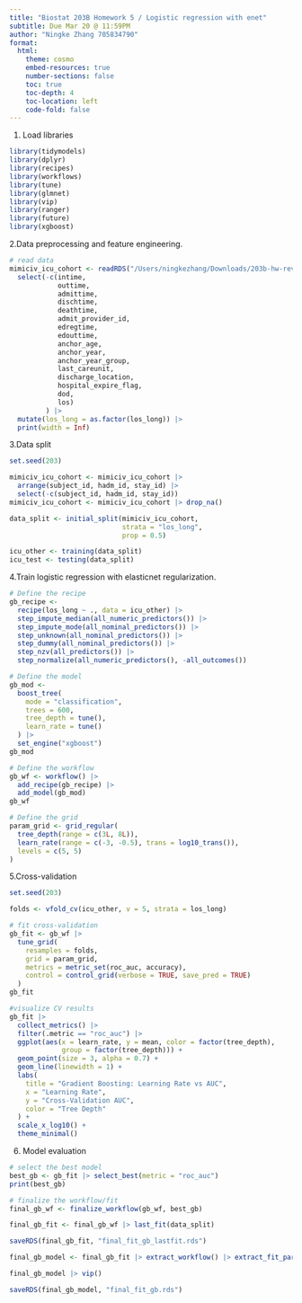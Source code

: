 ```yaml
---
title: "Biostat 203B Homework 5 / Logistic regression with enet"
subtitle: Due Mar 20 @ 11:59PM
author: "Ningke Zhang 705834790"
format:
  html:
    theme: cosmo
    embed-resources: true
    number-sections: false
    toc: true
    toc-depth: 4
    toc-location: left
    code-fold: false
---
```


1. Load libraries
```r
library(tidymodels)
library(dplyr)
library(recipes)
library(workflows)
library(tune)
library(glmnet)
library(vip)
library(ranger)
library(future)
library(xgboost)
```
2.Data preprocessing and feature engineering.
```r
# read data
mimiciv_icu_cohort <- readRDS("/Users/ningkezhang/Downloads/203b-hw-revised/hw4/mimiciv_shiny/mimic_icu_cohort.rds") |> #as Bowen mentioned, no need to copy rds in hw5, so this line have to exceed 80.
  select(-c(intime, 
            outtime, 
            admittime,
            dischtime,
            deathtime,
            admit_provider_id,
            edregtime,
            edouttime,
            anchor_age,
            anchor_year,
            anchor_year_group,
            last_careunit,
            discharge_location,
            hospital_expire_flag,
            dod,
            los)
         ) |>
  mutate(los_long = as.factor(los_long)) |>
  print(width = Inf)
```
3.Data split
```r
set.seed(203)

mimiciv_icu_cohort <- mimiciv_icu_cohort |>
  arrange(subject_id, hadm_id, stay_id) |>
  select(-c(subject_id, hadm_id, stay_id))
mimiciv_icu_cohort <- mimiciv_icu_cohort |> drop_na()

data_split <- initial_split(mimiciv_icu_cohort, 
                            strata = "los_long", 
                            prop = 0.5)

icu_other <- training(data_split)
icu_test <- testing(data_split)
```
4.Train logistic regression with elasticnet regularization.
```r
# Define the recipe
gb_recipe <- 
  recipe(los_long ~ ., data = icu_other) |>
  step_impute_median(all_numeric_predictors()) |>
  step_impute_mode(all_nominal_predictors()) |>
  step_unknown(all_nominal_predictors()) |>
  step_dummy(all_nominal_predictors()) |>
  step_nzv(all_predictors()) |>  
  step_normalize(all_numeric_predictors(), -all_outcomes())

# Define the model
gb_mod <-
  boost_tree(
    mode = "classification",
    trees = 600, 
    tree_depth = tune(),
    learn_rate = tune()
  ) |> 
  set_engine("xgboost")
gb_mod

# Define the workflow
gb_wf <- workflow() |>
  add_recipe(gb_recipe) |>
  add_model(gb_mod)
gb_wf

# Define the grid
param_grid <- grid_regular(
  tree_depth(range = c(3L, 8L)),  
  learn_rate(range = c(-3, -0.5), trans = log10_trans()),
  levels = c(5, 5)
)
```
5.Cross-validation
```r
set.seed(203)

folds <- vfold_cv(icu_other, v = 5, strata = los_long)

# fit cross-validation
gb_fit <- gb_wf |>
  tune_grid(
    resamples = folds,
    grid = param_grid,
    metrics = metric_set(roc_auc, accuracy),
    control = control_grid(verbose = TRUE, save_pred = TRUE)
  )
gb_fit

#visualize CV results
gb_fit |>
  collect_metrics() |> 
  filter(.metric == "roc_auc") |>
  ggplot(aes(x = learn_rate, y = mean, color = factor(tree_depth), 
             group = factor(tree_depth))) +
  geom_point(size = 3, alpha = 0.7) + 
  geom_line(linewidth = 1) +
  labs(
    title = "Gradient Boosting: Learning Rate vs AUC",
    x = "Learning Rate",
    y = "Cross-Validation AUC",
    color = "Tree Depth"
  ) +
  scale_x_log10() +
  theme_minimal()
```
6. Model evaluation
```r
# select the best model
best_gb <- gb_fit |> select_best(metric = "roc_auc")
print(best_gb)

# finalize the workflow/fit
final_gb_wf <- finalize_workflow(gb_wf, best_gb)

final_gb_fit <- final_gb_wf |> last_fit(data_split)

saveRDS(final_gb_fit, "final_fit_gb_lastfit.rds")

final_gb_model <- final_gb_fit |> extract_workflow() |> extract_fit_parsnip()

final_gb_model |> vip()

saveRDS(final_gb_model, "final_fit_gb.rds")
```